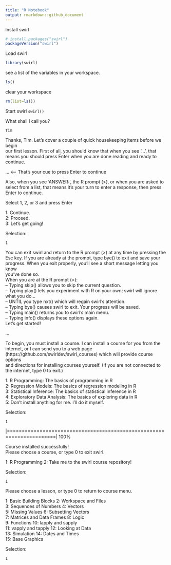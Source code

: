 ```yaml
---
title: "R Notebook"
output: rmarkdown::github_document
---
```

Install swirl
```r
# install.packages("swirl")
packageVersion("swirl")
```

Load swirl
```r
library(swirl)
```

see a list of the variables in your workspace.
```r
ls()
```

clear your workspace

```r
rm(list=ls())
```

Start swirl
`swirl()`

What shall I call you? 

`Tim`

| Thanks, Tim. Let's cover a couple of quick housekeeping items before we begin  
| our first lesson. First of all, you should know that when you see '...', that  
| means you should press Enter when you are done reading and ready to continue.  

...  <-- That's your cue to press Enter to continue  

| Also, when you see 'ANSWER:', the R prompt (>), or when you are asked to  
| select from a list, that means it's your turn to enter a response, then press  
| Enter to continue.  

Select 1, 2, or 3 and press Enter   

1: Continue.  
2: Proceed.  
3: Let's get going!  

Selection:  

`1`

| You can exit swirl and return to the R prompt (>) at any time by pressing the  
| Esc key. If you are already at the prompt, type bye() to exit and save your  
| progress. When you exit properly, you'll see a short message letting you know  
| you've done so.  

| When you are at the R prompt (>):  
| -- Typing skip() allows you to skip the current question.  
| -- Typing play() lets you experiment with R on your own; swirl will ignore  
| what you do...  
| -- UNTIL you type nxt() which will regain swirl's attention.  
| -- Typing bye() causes swirl to exit. Your progress will be saved.  
| -- Typing main() returns you to swirl's main menu.  
| -- Typing info() displays these options again.  

| Let's get started!  

...  

| To begin, you must install a course. I can install a course for you from the  
| internet, or I can send you to a web page  
| (https://github.com/swirldev/swirl_courses) which will provide course options  
| and directions for installing courses yourself. (If you are not connected to  
| the internet, type 0 to exit.)  

1: R Programming: The basics of programming in R  
2: Regression Models: The basics of regression modeling in R  
3: Statistical Inference: The basics of statistical inference in R  
4: Exploratory Data Analysis: The basics of exploring data in R  
5: Don't install anything for me. I'll do it myself.  

Selection: 

`1`

|======================================================================| 100%

| Course installed successfully!
        
        
| Please choose a course, or type 0 to exit swirl.

1: R Programming
2: Take me to the swirl course repository!
        
Selection: 

`1`

| Please choose a lesson, or type 0 to return to course menu.

1: Basic Building Blocks      2: Workspace and Files     
3: Sequences of Numbers       4: Vectors                 
5: Missing Values             6: Subsetting Vectors      
7: Matrices and Data Frames   8: Logic                   
9: Functions                 10: lapply and sapply       
11: vapply and tapply         12: Looking at Data         
13: Simulation                14: Dates and Times         
15: Base Graphics             

Selection: 

`1`
